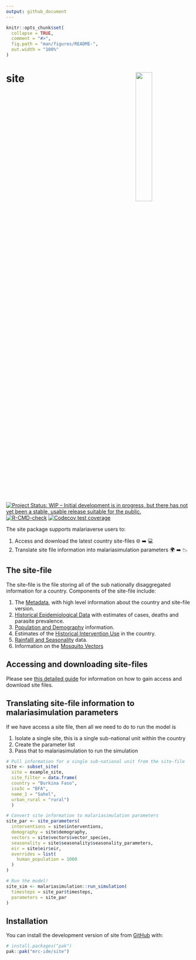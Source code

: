 ```yaml
---
output: github_document
---
```


<!-- README.md is generated from README.Rmd. Please edit that file -->

```r
knitr::opts_chunk$set(
  collapse = TRUE,
  comment = "#>",
  fig.path = "man/figures/README-",
  out.width = "100%"
)
```

# site <img src="man/figures/Site.png" align="right" width=30% height=30% />

<!-- badges: start -->
[![Project Status: WIP – Initial development is in progress, but there has not yet been a stable, usable release suitable for the public.](https://www.repostatus.org/badges/latest/wip.svg)](https://www.repostatus.org/#wip)
[![R-CMD-check](https://github.com/mrc-ide/site/workflows/R-CMD-check/badge.svg)](https://github.com/mrc-ide/site/actions)
[![Codecov test coverage](https://codecov.io/gh/mrc-ide/site/graph/badge.svg)](https://app.codecov.io/gh/mrc-ide/site)
<!-- badges: end -->

The site package supports malariaverse users to:

1. Access and download the latest country site-files 🌐 ➡️ 💻
2. Translate site file information into malariasimulation parameters 🌍 ➡️ 📉



## The site-file

The site-file is the file storing all of the sub nationally disaggregated 
information for a country. Components of the site-file include:

1. The [Metadata](https://mrc-ide.github.io/site/articles/Metadata.html), with 
high level information about the country and site-file version.
2. [Historical Epidemiological Data](https://mrc-ide.github.io/site/articles/historical_epi.html)
with estimates of cases, deaths and parasite prevalence.
3. [Population and Demography](https://mrc-ide.github.io/site/articles/pop_demog.html)
information.
4. Estimates of the [Historical Intervention Use](https://mrc-ide.github.io/site/articles/Interventions.html)
in the country.
5. [Rainfalll and Seasonality](https://mrc-ide.github.io/site/articles/Seasonality.html) data.
6. Information on the [Mosquito Vectors](https://mrc-ide.github.io/site/articles/vectors.html) 

## Accessing and downloading site-files

Please see [this detailed guide](https://mrc-ide.github.io/site/articles/Accessing-site-files.html) for information on how to gain access and download site files.

## Translating site-file information to malariasimulation parameters

If we have access a site file, then all we need to 
do to run the model is

1. Isolate a single site, this is a single sub-national unit within the country
2. Create the parameter list
3. Pass that to malariasimulation to run the simulation

```r

# Pull information for a single sub-national unit from the site-file
site <- subset_site(
  site = example_site,
  site_filter = data.frame(
  country = "Burkina Faso",
  iso3c = "BFA",
  name_1 = "Sahel",
  urban_rural = "rural")
  )

# Convert site information to malariasimulation parameters
site_par <- site_parameters(
  interventions = site$interventions,
  demography = site$demography,
  vectors = site$vectors$vector_species,
  seasonality = site$seasonality$seasonality_parameters,
  eir = site$eir$eir,
  overrides = list(
    human_population = 1000
  )
)

# Run the model!
site_sim <- malariasimulation::run_simulation(
  timesteps = site_par$timesteps,
  parameters = site_par
)

```

## Installation

You can install the development version of site from [GitHub](https://github.com/) with:

``` r
# install.packages("pak")
pak::pak("mrc-ide/site")
```
